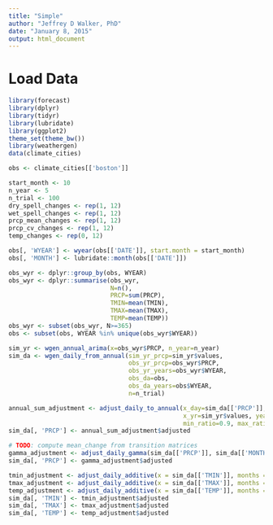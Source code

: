 ```yaml
---
title: "Simple"
author: "Jeffrey D Walker, PhD"
date: "January 8, 2015"
output: html_document
---
```



# Load Data

```r
library(forecast)
library(dplyr)
library(tidyr)
library(lubridate)
library(ggplot2)
theme_set(theme_bw())
library(weathergen)
data(climate_cities)

obs <- climate_cities[['boston']]
```


```r
start_month <- 10
n_year <- 5
n_trial <- 100
dry_spell_changes <- rep(1, 12)
wet_spell_changes <- rep(1, 12)
prcp_mean_changes <- rep(1, 12)
prcp_cv_changes <- rep(1, 12)
temp_changes <- rep(0, 12)

obs[, 'WYEAR'] <- wyear(obs[['DATE']], start.month = start_month)
obs[, 'MONTH'] <- lubridate::month(obs[['DATE']])

obs_wyr <- dplyr::group_by(obs, WYEAR)
obs_wyr <- dplyr::summarise(obs_wyr,
                            N=n(),
                            PRCP=sum(PRCP),
                            TMIN=mean(TMIN),
                            TMAX=mean(TMAX),
                            TEMP=mean(TEMP))
obs_wyr <- subset(obs_wyr, N>=365)
obs <- subset(obs, WYEAR %in% unique(obs_wyr$WYEAR))

sim_yr <- wgen_annual_arima(x=obs_wyr$PRCP, n_year=n_year)
sim_da <- wgen_daily_from_annual(sim_yr_prcp=sim_yr$values,
                                 obs_yr_prcp=obs_wyr$PRCP,
                                 obs_yr_years=obs_wyr$WYEAR,
                                 obs_da=obs,
                                 obs_da_years=obs$WYEAR,
                                 n=n_trial)

annual_sum_adjustment <- adjust_daily_to_annual(x_day=sim_da[['PRCP']], years_day=sim_da[['SIM_YEAR']], 
                                                x_yr=sim_yr$values, years_yr=seq(1, length(sim_yr$values)), 
                                                min_ratio=0.9, max_ratio=1.1)
sim_da[, 'PRCP'] <- annual_sum_adjustment$adjusted

# TODO: compute mean_change from transition matrices
gamma_adjustment <- adjust_daily_gamma(sim_da[['PRCP']], sim_da[['MONTH']], mean_change=prcp_mean_changes, cv_change=prcp_cv_changes)
sim_da[, 'PRCP'] <- gamma_adjustment$adjusted

tmin_adjustment <- adjust_daily_additive(x = sim_da[['TMIN']], months = sim_da[['MONTH']], changes=temp_changes)
tmax_adjustment <- adjust_daily_additive(x = sim_da[['TMAX']], months = sim_da[['MONTH']], changes=temp_changes)
temp_adjustment <- adjust_daily_additive(x = sim_da[['TEMP']], months = sim_da[['MONTH']], changes=temp_changes)
sim_da[, 'TMIN'] <- tmin_adjustment$adjusted
sim_da[, 'TMAX'] <- tmax_adjustment$adjusted
sim_da[, 'TEMP'] <- temp_adjustment$adjusted
```
